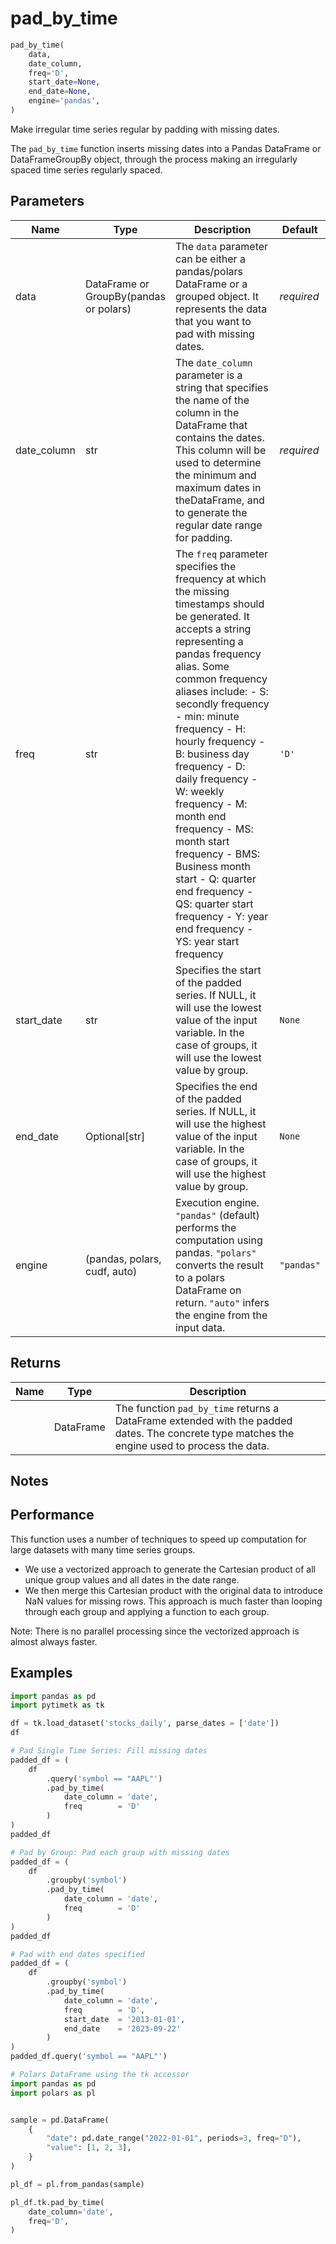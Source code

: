 # pad_by_time { #pytimetk.pad_by_time }

```python
pad_by_time(
    data,
    date_column,
    freq='D',
    start_date=None,
    end_date=None,
    engine='pandas',
)
```

Make irregular time series regular by padding with missing dates.

The `pad_by_time` function inserts missing dates into a Pandas DataFrame or
DataFrameGroupBy object, through the process making an irregularly spaced
time series regularly spaced.

## Parameters {.doc-section .doc-section-parameters}

| Name        | Type                                   | Description                                                                                                                                                                                                                                                                                                                                                                                                                                                                                                                                    | Default    |
|-------------|----------------------------------------|------------------------------------------------------------------------------------------------------------------------------------------------------------------------------------------------------------------------------------------------------------------------------------------------------------------------------------------------------------------------------------------------------------------------------------------------------------------------------------------------------------------------------------------------|------------|
| data        | DataFrame or GroupBy(pandas or polars) | The `data` parameter can be either a pandas/polars DataFrame or a grouped object. It represents the data that you want to pad with missing dates.                                                                                                                                                                                                                                                                                                                                                                                              | _required_ |
| date_column | str                                    | The `date_column` parameter is a string that specifies the name of the column in the DataFrame that contains the dates. This column will be used to determine the minimum and maximum dates in theDataFrame, and to generate the regular date range for padding.                                                                                                                                                                                                                                                                               | _required_ |
| freq        | str                                    | The `freq` parameter specifies the frequency at which the missing timestamps should be generated. It accepts a string representing a pandas frequency alias. Some common frequency aliases include:  - S: secondly frequency - min: minute frequency - H: hourly frequency - B: business day frequency - D: daily frequency - W: weekly frequency - M: month end frequency - MS: month start frequency - BMS: Business month start - Q: quarter end frequency - QS: quarter start frequency - Y: year end frequency - YS: year start frequency | `'D'`      |
| start_date  | str                                    | Specifies the start of the padded series.  If NULL, it will use the lowest value of the input variable. In the case of groups, it will use the lowest value by group.                                                                                                                                                                                                                                                                                                                                                                          | `None`     |
| end_date    | Optional\[str\]                        | Specifies the end of the padded series.  If NULL, it will use the highest value of the input variable.  In the case of groups, it will use the highest value by group.                                                                                                                                                                                                                                                                                                                                                                         | `None`     |
| engine      | (pandas, polars, cudf, auto)           | Execution engine. ``"pandas"`` (default) performs the computation using pandas. ``"polars"`` converts the result to a polars DataFrame on return. ``"auto"`` infers the engine from the input data.                                                                                                                                                                                                                                                                                                                                            | `"pandas"` |

## Returns {.doc-section .doc-section-returns}

| Name   | Type      | Description                                                                                                                                   |
|--------|-----------|-----------------------------------------------------------------------------------------------------------------------------------------------|
|        | DataFrame | The function `pad_by_time` returns a DataFrame extended with the padded dates. The concrete type matches the engine used to process the data. |

## Notes {.doc-section .doc-section-notes}


## Performance

This function uses a number of techniques to speed up computation for large
datasets with many time series groups.

- We use a vectorized approach to generate the Cartesian product of all
  unique group values and all dates in the date range.
- We then merge this Cartesian product with the original data to introduce
  NaN values for missing rows. This approach is much faster than looping
  through each group and applying a function to each group.

Note: There is no parallel processing since the vectorized approach is
      almost always faster.

## Examples {.doc-section .doc-section-examples}

```python
import pandas as pd
import pytimetk as tk

df = tk.load_dataset('stocks_daily', parse_dates = ['date'])
df
```

```python
# Pad Single Time Series: Fill missing dates
padded_df = (
    df
        .query('symbol == "AAPL"')
        .pad_by_time(
            date_column = 'date',
            freq        = 'D'
        )
)
padded_df
```

```python
# Pad by Group: Pad each group with missing dates
padded_df = (
    df
        .groupby('symbol')
        .pad_by_time(
            date_column = 'date',
            freq        = 'D'
        )
)
padded_df
```

```python
# Pad with end dates specified
padded_df = (
    df
        .groupby('symbol')
        .pad_by_time(
            date_column = 'date',
            freq        = 'D',
            start_date  = '2013-01-01',
            end_date    = '2023-09-22'
        )
)
padded_df.query('symbol == "AAPL"')
```

```python
# Polars DataFrame using the tk accessor
import pandas as pd
import polars as pl


sample = pd.DataFrame(
    {
        "date": pd.date_range("2022-01-01", periods=3, freq="D"),
        "value": [1, 2, 3],
    }
)

pl_df = pl.from_pandas(sample)

pl_df.tk.pad_by_time(
    date_column='date',
    freq='D',
)
```